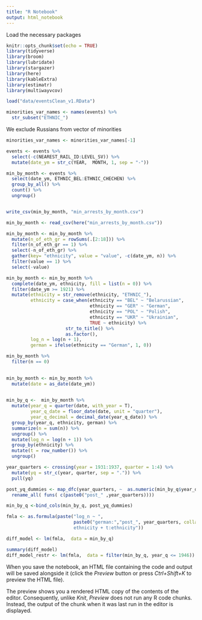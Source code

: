 ```yaml
---
title: "R Notebook"
output: html_notebook
---
```


Load the necessary packages
```r
knitr::opts_chunk$set(echo = TRUE)
library(tidyverse)
library(broom)
library(lubridate)
library(stargazer)
library(here)
library(kableExtra)
library(estimatr)
library(multiwayvcov)
```


```r
load("data/eventsClean_v1.RData")
```

```r
minorities_var_names <- names(events) %>% 
  str_subset("ETHNIC_")
```
We exclude Russians from vector of minorities
```r
minorities_var_names <- minorities_var_names[-1] 

```

```r
events <- events %>% 
  select(-c(NEAREST_RAIL_ID:LEVEL_SV)) %>% 
  mutate(date_ym = str_c(YEAR,  MONTH, 1, sep = "-"))

```

```r
min_by_month <- events %>%
  select(date_ym, ETHNIC_BEL:ETHNIC_CHECHEN) %>% 
  group_by_all() %>% 
  count() %>% 
  ungroup()


write_csv(min_by_month, "min_arrests_by_month.csv")


```

```r
min_by_month <- read_csv(here("min_arrests_by_month.csv"))

min_by_month <- min_by_month %>% 
  mutate(n_of_eth_gr = rowSums(.[2:18])) %>% 
  filter(n_of_eth_gr == 1) %>% 
  select(-n_of_eth_gr) %>% 
  gather(key= "ethnicity", value = "value", -c(date_ym, n)) %>% 
  filter(value == 1) %>% 
  select(-value)

```

```r
min_by_month <- min_by_month %>% 
  complete(date_ym, ethnicity, fill = list(n = 0)) %>% 
  filter(date_ym >= 1921) %>% 
  mutate(ethnicity = str_remove(ethnicity, "ETHNIC_"), 
         ethnicity = case_when(ethnicity == "BEL" ~ "Belarussian",
                               ethnicity == "GER" ~ "German",
                               ethnicity == "POL" ~ "Polish",
                               ethnicity == "UKR" ~ "Ukrainian",
                               TRUE ~ ethnicity) %>% 
                      str_to_title() %>% 
                      as.factor(),
         log_n = log(n + 1), 
         german = ifelse(ethnicity == "German", 1, 0))

```


```r
min_by_month %>% 
  filter(n == 0)
  
```

```r
min_by_month <- min_by_month %>% 
  mutate(date = as_date(date_ym)) 
  
```

```r
min_by_q <-  min_by_month %>% 
  mutate(year_q = quarter(date, with_year = T),
         year_q_date = floor_date(date, unit = "quarter"),
         year_q_decimal = decimal_date(year_q_date)) %>% 
  group_by(year_q, ethnicity, german) %>% 
  summarize(n = sum(n)) %>% 
  ungroup() %>% 
  mutate(log_n = log(n + 1)) %>% 
  group_by(ethnicity) %>% 
  mutate(t = row_number()) %>% 
  ungroup()
```

```r
year_quarters <- crossing(year = 1931:1937, quarter = 1:4) %>% 
  mutate(yq = str_c(year, quarter, sep = ".")) %>% 
  pull(yq)

post_yq_dummies <- map_dfc(year_quarters, ~  as.numeric(min_by_q$year_q >= .)) %>% 
  rename_all( funs( c(paste0("post_" ,year_quarters))))

min_by_q <-bind_cols(min_by_q, post_yq_dummies)

```

```r
fmla <- as.formula(paste("log_n ~ ", 
                         paste0("german:","post_", year_quarters, collapse = " + "),  "+ as.factor(year_q) +
                         ethnicity + t:ethnicity"))

diff_model <- lm(fmla,  data = min_by_q)

summary(diff_model)
diff_model_restr <- lm(fmla,  data = filter(min_by_q, year_q <= 1946))
```

When you save the notebook, an HTML file containing the code and output will be saved alongside it (click the *Preview* button or press *Ctrl+Shift+K* to preview the HTML file).

The preview shows you a rendered HTML copy of the contents of the editor. Consequently, unlike *Knit*, *Preview* does not run any R code chunks. Instead, the output of the chunk when it was last run in the editor is displayed.
